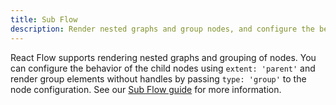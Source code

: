 ```yaml
---
title: Sub Flow
description: Render nested graphs and group nodes, and configure the behavior of child nodes
---
```



React Flow supports rendering nested graphs and grouping of nodes. You can configure the behavior of the child nodes using `extent: 'parent'` and render group elements without handles by passing `type: 'group'` to the node configuration. See our [Sub Flow guide](/learn/layouting/sub-flows) for more information.

<RemoteCodeViewer route="examples/layout/sub-flows" framework="react" />
